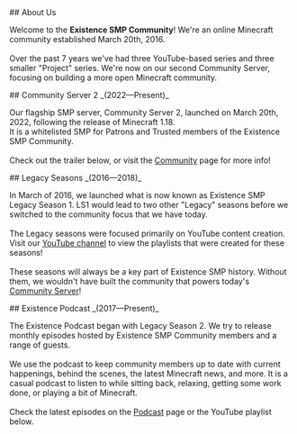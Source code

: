 
<ScreenshotCarousel />
<main>
## About Us

Welcome to the **Existence SMP Community**! We're an online Minecraft community established March 20th, 2016. \
\
Over the past 7 years we've had three YouTube-based series and three smaller "Project" series. We're now on our second Community Server, focusing on building a more open Minecraft community.

</main>
<SocialMedia />
<main>
## Community Server 2 _(2022—Present)_

Our flagship SMP server, Community Server 2, launched on March 20th, 2022, following the release of Minecraft 1.18. \
It is a whitelisted SMP for Patrons and Trusted members of the Existence SMP Community. \
\
Check out the trailer below, or visit the [Community](/community) page for more info!

</main>
<div className={'mainEmbed'}>
    <YouTubeVideo id="nuOSlzNgzx4" />
</div>
<main>
## Legacy Seasons _(2016—2018)_

In March of 2016, we launched what is now known as Existence SMP Legacy Season 1. LS1 would lead to two other "Legacy" seasons before we switched to the community focus that we have today. \
\
The Legacy seasons were focused primarily on YouTube content creation. Visit our [YouTube channel](https://youtube.com/ExistenceSMP/playlists) to view the playlists that were created for these seasons! \
\
These seasons will always be a key part of Existence SMP history. Without them, we wouldn't have built the community that powers today's [Community Server](/community)!

</main>
<div className={'mainEmbed'}>
    <YouTubePlaylist id="PLSFAhfRdE2oMIky9dSgsGmQmtFoyTkEmp" />
</div>
<main>
## Existence Podcast _(2017—Present)_

The Existence Podcast began with Legacy Season 2. We try to release monthly episodes hosted by Existence SMP Community members and a range of guests. \
\
We use the podcast to keep community members up to date with current happenings, behind the scenes, the latest Minecraft news, and more. It is a casual podcast to listen to while sitting back, relaxing, getting some work done, or playing a bit of Minecraft. \
\
Check the latest episodes on the [Podcast](/podcast) page or the YouTube playlist below.

</main>
<div className={'mainEmbed'}>
    <YouTubePlaylist id="PLSFAhfRdE2oPj8DbOOJNOCHMx9JF6M9l3" />
</div>

